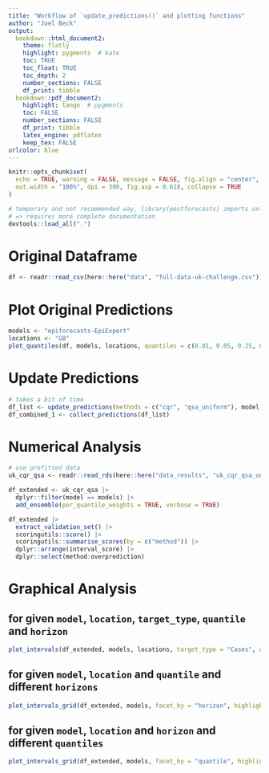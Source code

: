```yaml
---
title: "Workflow of `update_predictions()` and plotting functions"
author: "Joel Beck"
output:
  bookdown::html_document2:
    theme: flatly
    highlight: pygments  # kate
    toc: TRUE
    toc_float: TRUE
    toc_depth: 2
    number_sections: FALSE
    df_print: tibble
  bookdown::pdf_document2:
    highlight: tango  # pygments
    toc: FALSE
    number_sections: FALSE
    df_print: tibble
    latex_engine: pdflatex
    keep_tex: FALSE
urlcolor: blue
---
```


```r
knitr::opts_chunk$set(
  echo = TRUE, warning = FALSE, message = FALSE, fig.align = "center",
  out.width = "100%", dpi = 300, fig.asp = 0.618, collapse = TRUE
)
```

```r
# temporary and not recommended way, library(postforecasts) imports only functions with @export tag
# => requires more complete documentation
devtools::load_all(".")
```

# Original Dataframe

```r
df <- readr::read_csv(here::here("data", "full-data-uk-challenge.csv"))
```

# Plot Original Predictions

```r
models <- "epiforecasts-EpiExpert"
locations <- "GB"
plot_quantiles(df, models, locations, quantiles = c(0.01, 0.05, 0.25, 0.5, 0.75, 0.95, 0.99))
```

# Update Predictions

```r
# takes a bit of time
df_list <- update_predictions(methods = c("cqr", "qsa_uniform"), model, location, cv_init_training = 0.5)
df_combined_1 <- collect_predictions(df_list)
```

# Numerical Analysis

```r
# use prefitted data
uk_cqr_qsa <- readr::read_rds(here::here("data_results", "uk_cqr_qsa_uniform.rds"))

df_extended <- uk_cqr_qsa |>
  dplyr::filter(model == models) |>
  add_ensemble(per_quantile_weights = TRUE, verbose = TRUE)
```

```r
df_extended |>
  extract_validation_set() |>
  scoringutils::score() |>
  scoringutils::summarise_scores(by = c("method")) |>
  dplyr::arrange(interval_score) |>
  dplyr::select(method:overprediction)
```

# Graphical Analysis

## for given `model`, `location`, `target_type`, `quantile` and `horizon`

```r
plot_intervals(df_extended, models, locations, target_type = "Cases", quantile = 0.01, horizon = 1)
```

## for given `model`, `location` and `quantile` and different `horizons`

```r
plot_intervals_grid(df_extended, models, facet_by = "horizon", highlight_cv = TRUE)
```

## for given `model`, `location` and `horizon` and different `quantiles`

```r
plot_intervals_grid(df_extended, models, facet_by = "quantile", highlight_cv = TRUE)
```
